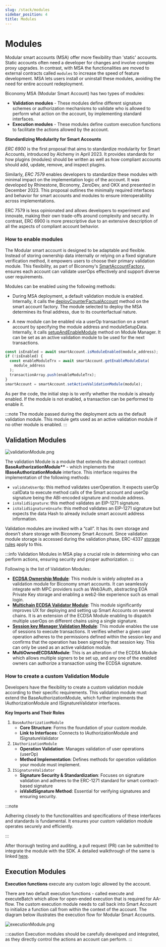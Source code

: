 ```yaml
---
slug: /stack/modules
sidebar_position: 4
title: Modules
---
```


# Modules

Modular smart accounts (MSA) offer more flexibility than 'static' accounts. Static accounts often need a developer for changes and involve complex proxy upgrades. In contrast, with MSA the functionalities are moved to external contracts called `modules` to increase the speed of feature development. MSA lets users install or uninstall these modules, avoiding the need for entire account redeployment.

Biconomy MSA (Modular Smart Account) has two types of modules:

- **Validation modules** - These modules define different signature schemes or authorization mechanisms to validate who is allowed to perform what action on the account, by implementing standard interfaces.
- **Execution modules** - These modules define custom execution functions to facilitate the actions allowed by the account.

**Standardizing Modularity for Smart Accounts**

_ERC 6900_ is the first proposal that aims to standardize modularity for Smart Accounts, introduced by Alchemy in April 2023. It provides standards for how plugins (modules) should be written as well as how compliant accounts should add, update, remove, and inspect plugins.

Similarly, _ERC 7579_ enables developers to standardize these modules with minimal impact on the implementation logic of the account. It was developed by Rhinestone, Biconomy, ZeroDev, and OKX and presented in December 2023. This proposal outlines the minimally required interfaces and behavior for smart accounts and modules to ensure interoperability across implementations.

ERC 7579 is less opinionated and allows developers to experiment and innovate, making their own trade-offs around complexity and security. In contrast, ERC 6900 is more prescriptive due to an extensive description of all the aspects of compliant account behavior.

### How to enable modules

The Modular smart account is designed to be adaptable and flexible. Instead of storing ownership data internally or relying on a fixed signature verification method, it empowers users to choose their primary validation module. This flexibility, as part of Biconomy's [SmartAccountFactory](https://github.com/bcnmy/scw-contracts/blob/main/contracts/smart-account/factory/SmartAccountFactory.sol#L73), ensures each account can validate userOps effectively and support diverse user requirements.

Modules can be enabled using the following methods:

- During MSA deployment, a default validation module is enabled. Internally, it calls the [deployCounterFactualAccount](https://github.com/bcnmy/scw-contracts/blob/develop/contracts/smart-account/factory/SmartAccountFactory.sol#L57) method on the smart account factory. The module selected to deploy the MSA determines its final address, due to its counterfactual nature.

- A new module can be enabled via a userOp transaction on a smart account by specifying the module address and moduleSetupData. Internally, it calls [setupAndEnableModule](https://github.com/bcnmy/scw-contracts/blob/develop/contracts/smart-account/base/ModuleManager.sol#L196) method on Module Manager. It can be set as an active validation module to be used for the next transactions.

```jsx
const isEnabled = await smartAccount.isModuleEnabled(module_address);
if (!isEnabled) {
  const enableModuleTrx = await smartAccount.getEnableModuleData(
    module_address
  );
  transactionArray.push(enableModuleTrx);
}
smartAccount = smartAccount.setActiveValidationModule(module);
```

As per the code, the initial step is to verify whether the module is already enabled. If the module is not enabled, a transaction can be performed to enable it.

:::note
The module passed during the deployment acts as the default validation module. This module gets used as an active validation module if no other module is enabled.
:::

## Validation Modules

![validationModule.png](../../images/modules/validationModule.png)

The validation Module is a module that extends the abstract contract **BaseAuthorizationModule\*\*** - which implements the **IBaseAuthorizationModule** interface. This interface requires the implementation of the following methods:

- `validateUserOp`: this method validates userOperation. It expects userOp callData to execute method calls of the Smart account and userOp signature being the ABI-encoded signature and module address.
- `isValidSignature`: this method validates an EIP-1271 signature.
- `isValidSignatureUnsafe`: this method validates an EIP-1271 signature but expects the data Hash to already include smart account address information.

Validation modules are invoked with a “call”. It has its own storage and doesn’t share storage with Biconomy Smart Account. Since validation module storage is accessed during the validation phase, ERC-4337 [storage rules](https://github.com/eth-infinitism/account-abstraction/blob/abff2aca61a8f0934e533d0d352978055fddbd96/eip/EIPS/eip-4337.md#storage-associated-with-an-address) apply to this.

:::info
Validation Modules in MSA play a crucial role in determining who can perform actions, ensuring security and proper authorization.
:::

Following is the list of Validation Modules:

- [**ECDSA Ownership Module**](/stack/modules/ecdsa): This module is widely adopted as a validation module for Biconomy smart accounts. It can seamlessly integrate with MPC providers such as Web3Auth, abstracting EOA Private Key storage and enabling a web2-like experience such as email login.
- [**Multichain ECDSA Validator Module**](/stack/modules/multichain): This module significantly improves UX for deploying and setting up Smart Accounts on several chains. It is an extension of the ECDSA Module enabling to dispatch multiple userOps on different chains using a single signature.
- [**Session key Manager Validation Module**](/stack/modules/sessionvalidationmodule): This module enables the use of sessions to execute transactions. It verifies whether a given user operation adheres to the permissions defined within the session key and confirms that the operation has been signed by that session key. This can only be used as an active validation module.
- **MultiOwnedECDSAModule**: This is an alteration of the ECDSA Module which allows multiple signers to be set up, and any one of the enabled owners can authorize a transaction using the ECDSA signature.

### How to create a custom Validation Module

Developers have the flexibility to create a custom validation module according to their specific requirements. This validation module must extend the BaseAuthorizationModule, which further implements the IAuthorizationModule and ISignatureValidator interfaces.

**Key Imports and Their Roles**

1. `BaseAuthorizationModule`
   - **Core Structure**: Forms the foundation of your custom module.
   - **Link to Interfaces**: Connects to IAuthorizationModule and ISignatureValidator
2. `IAuthorizationModule`
   - **Operation Validation**: Manages validation of user operations (userOp)
   - **Method Implementation**: Defines methods for operation validation your module must implement.
3. `ISignatureValidator`
   - **Signature Security & Standardization**: Focuses on signature validation and adheres to the ERC-1271 standard for smart contract-based signature
   - **isValidSignature Method**: Essential for verifying signatures and ensuring security.

:::note

Adhering closely to the functionalities and specifications of these interfaces and standards is fundamental. It ensures your custom validation module operates securely and efficiently.

:::

After thorough testing and auditing, a pull request (PR) can be submitted to integrate the module with the SDK. A detailed walkthrough of the same is linked [here](/tutorials/customValidationModule).

## Execution Modules

**Execution functions** execute any custom logic allowed by the account.

There are two default execution functions - called execute and executeBatch which allow for open-ended execution that is required for AA-flow. The custom execution module needs to call back into Smart Account to initialize a function call from within the context of the account.
The diagram below illustrates the execution flow for Modular Smart Accounts.

![executionModule.png](../../images/modules/executionModule.png)

:::caution
Execution modules should be carefully developed and integrated, as they directly control the actions an account can perform.
:::
